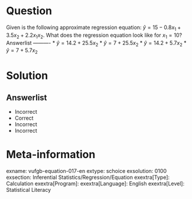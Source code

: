 Question
========
  
Given is the following approximate regression equation: $\hat{y} = 15-0.8x_{1}+3.5x_{2}+2.2x_{1}x_{2}$. What does the regression equation look like for $x_{1} = 10$? 
Answerlist
----------
* $\hat{y} = 14.2+25.5x_{2}$
* $\hat{y} = 7+25.5x_{2}$
* $\hat{y} = 14.2+5.7x_{2}$
* $\hat{y} = 7+5.7x_{2}$


Solution
========

Answerlist
----------
* Incorrect
* Correct
* Incorrect
* Incorrect

Meta-information
================
exname: vufgb-equation-017-en
extype: schoice
exsolution: 0100
exsection: Inferential Statistics/Regression/Equation
exextra[Type]: Calculation
exextra[Program]: 
exextra[Language]: English
exextra[Level]: Statistical Literacy
